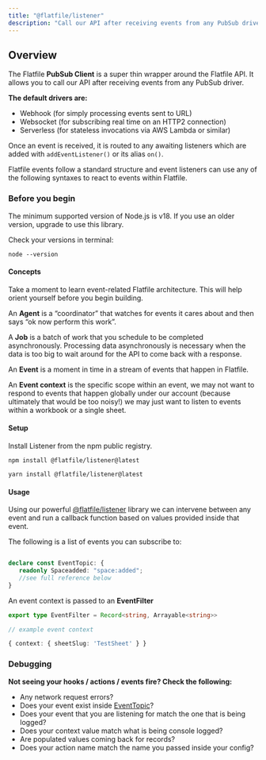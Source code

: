 ```yaml
---
title: "@flatfile/listener"
description: "Call our API after receiving events from any PubSub driver."
---
```


## Overview

The Flatfile **PubSub Client** is a super thin wrapper around the Flatfile API. It allows you to call our API after receiving events from any PubSub driver. 

**The default drivers are:**

- Webhook    (for simply processing events sent to URL)
- Websocket  (for subscribing real time on an HTTP2 connection)
- Serverless (for stateless invocations via AWS Lambda or similar)

Once an event is received, it is routed to any awaiting listeners which are added with `addEventListener()` or its alias `on()`.

Flatfile events follow a standard structure and event listeners can use any of the following syntaxes to react to events within Flatfile.

### Before you begin

The minimum supported version of Node.js is v18. If you use an older version, upgrade to use this library. 

Check your versions in terminal:

```npm
node --version
```

#### Concepts

Take a moment to learn event-related Flatfile architecture. This will help orient yourself before you begin building.

An **Agent** is a “coordinator” that watches for events it cares about and then says “ok now perform this work”.

A **Job** is a batch of work that you schedule to be completed asynchronously. Processing data asynchronously is necessary when the data is too big to wait around for the API to come back with a response.

An **Event** is a moment in time in a stream of events that happen in Flatfile.

An **Event context** is the specific scope within an event, we may not want to respond to events that happen globally under our account (because ultimately that would be too noisy!) we may just want to listen to events within a workbook or a single sheet.

#### Setup

Install Listener from the npm public registry.

```npm
npm install @flatfile/listener@latest
```
```yarn
yarn install @flatfile/listener@latest
```

#### Usage

Using our powerful [@flatfile/listener](https://www.npmjs.com/package/@flatfile/listener) library we can intervene between any event and run a callback function based on values provided inside that event.

The following is a list of events you can subscribe to:

```typescript

declare const EventTopic: {
   readonly Spaceadded: "space:added";
   //see full reference below
}

```

An event context is passed to an **EventFilter**

```typescript
export type EventFilter = Record<string, Arrayable<string>>

// example event context

{ context: { sheetSlug: 'TestSheet' } }

```


### Debugging

**Not seeing your hooks / actions / events fire? Check the following:**

- Any network request errors?
- Does your event exist inside [EventTopic](href=#what-is-a-flatfile-event)?
- Does your event that you are listening for match the one that is being logged?
- Does your context value match what is being console logged?
- Are populated values coming back for records?
- Does your action name match the name you passed inside your config?
